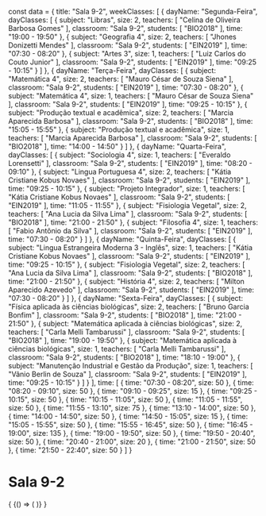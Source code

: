 const data = {
  title: "Sala 9-2",
  weekClasses: [
    {
      dayName: "Segunda-Feira",
      dayClasses: [
        {
          subject: "Libras",
          size: 2,
          teachers: [
            "Celina de Oliveira Barbosa Gomes"
          ],
          classroom: "Sala 9-2",
          students: [
            "BIO2018"
          ],
          time: "19:00 - 19:50"
        },
        {
          subject: "Geografia 4",
          size: 2,
          teachers: [
            "Jhones Donizetti Mendes"
          ],
          classroom: "Sala 9-2",
          students: [
            "EIN2019"
          ],
          time: "07:30 - 08:20"
        },
        {
          subject: "Artes 3",
          size: 1,
          teachers: [
            "Luiz Carlos do Couto Junior"
          ],
          classroom: "Sala 9-2",
          students: [
            "EIN2019"
          ],
          time: "09:25 - 10:15"
        }
      ]
    },
    {
      dayName: "Terça-Feira",
      dayClasses: [
        {
          subject: "Matemática 4",
          size: 2,
          teachers: [
            "Mauro César de Souza Siena"
          ],
          classroom: "Sala 9-2",
          students: [
            "EIN2019"
          ],
          time: "07:30 - 08:20"
        },
        {
          subject: "Matemática 4",
          size: 1,
          teachers: [
            "Mauro César de Souza Siena"
          ],
          classroom: "Sala 9-2",
          students: [
            "EIN2019"
          ],
          time: "09:25 - 10:15"
        },
        {
          subject: "Produção textual e acadêmica",
          size: 2,
          teachers: [
            "Marcia Aparecida Barbosa"
          ],
          classroom: "Sala 9-2",
          students: [
            "BIO2018"
          ],
          time: "15:05 - 15:55"
        },
        {
          subject: "Produção textual e acadêmica",
          size: 1,
          teachers: [
            "Marcia Aparecida Barbosa"
          ],
          classroom: "Sala 9-2",
          students: [
            "BIO2018"
          ],
          time: "14:00 - 14:50"
        }
      ]
    },
    {
      dayName: "Quarta-Feira",
      dayClasses: [
        {
          subject: "Sociologia 4",
          size: 1,
          teachers: [
            "Everaldo Lorensetti"
          ],
          classroom: "Sala 9-2",
          students: [
            "EIN2019"
          ],
          time: "08:20 - 09:10"
        },
        {
          subject: "Lingua Portuguesa 4",
          size: 2,
          teachers: [
            "Kátia Cristiane Kobus Novaes"
          ],
          classroom: "Sala 9-2",
          students: [
            "EIN2019"
          ],
          time: "09:25 - 10:15"
        },
        {
          subject: "Projeto Integrador",
          size: 1,
          teachers: [
            "Kátia Cristiane Kobus Novaes"
          ],
          classroom: "Sala 9-2",
          students: [
            "EIN2019"
          ],
          time: "11:05 - 11:55"
        },
        {
          subject: "Fisiologia Vegetal",
          size: 2,
          teachers: [
            "Ana Lucia da Silva Lima"
          ],
          classroom: "Sala 9-2",
          students: [
            "BIO2018"
          ],
          time: "21:00 - 21:50"
        },
        {
          subject: "Filosofia 4",
          size: 1,
          teachers: [
            "Fabio Antônio da Silva"
          ],
          classroom: "Sala 9-2",
          students: [
            "EIN2019"
          ],
          time: "07:30 - 08:20"
        }
      ]
    },
    {
      dayName: "Quinta-Feira",
      dayClasses: [
        {
          subject: "Lingua Estrangeira Moderna 3 - Inglês",
          size: 1,
          teachers: [
            "Kátia Cristiane Kobus Novaes"
          ],
          classroom: "Sala 9-2",
          students: [
            "EIN2019"
          ],
          time: "09:25 - 10:15"
        },
        {
          subject: "Fisiologia Vegetal",
          size: 2,
          teachers: [
            "Ana Lucia da Silva Lima"
          ],
          classroom: "Sala 9-2",
          students: [
            "BIO2018"
          ],
          time: "21:00 - 21:50"
        },
        {
          subject: "História 4",
          size: 2,
          teachers: [
            "Milton Aparecido Azevedo"
          ],
          classroom: "Sala 9-2",
          students: [
            "EIN2019"
          ],
          time: "07:30 - 08:20"
        }
      ]
    },
    {
      dayName: "Sexta-Feira",
      dayClasses: [
        {
          subject: "Física aplicada às ciências biológicas",
          size: 2,
          teachers: [
            "Bruno Garcia Bonfim"
          ],
          classroom: "Sala 9-2",
          students: [
            "BIO2018"
          ],
          time: "21:00 - 21:50"
        },
        {
          subject: "Matemática aplicada à ciências biológicas",
          size: 2,
          teachers: [
            "Carla Melli Tambarussi"
          ],
          classroom: "Sala 9-2",
          students: [
            "BIO2018"
          ],
          time: "19:00 - 19:50"
        },
        {
          subject: "Matemática aplicada à ciências biológicas",
          size: 1,
          teachers: [
            "Carla Melli Tambarussi"
          ],
          classroom: "Sala 9-2",
          students: [
            "BIO2018"
          ],
          time: "18:10 - 19:00"
        },
        {
          subject: "Manutenção Industrial e Gestão da Produção",
          size: 1,
          teachers: [
            "Vânio Berlin de Souza"
          ],
          classroom: "Sala 9-2",
          students: [
            "EIN2019"
          ],
          time: "09:25 - 10:15"
        }
      ]
    }
  ],
  time: [
    {
      time: "07:30 - 08:20",
      size: 50
    },
    {
      time: "08:20 - 09:10",
      size: 50
    },
    {
      time: "09:10 - 09:25",
      size: 15
    },
    {
      time: "09:25 - 10:15",
      size: 50
    },
    {
      time: "10:15 - 11:05",
      size: 50
    },
    {
      time: "11:05 - 11:55",
      size: 50
    },
    {
      time: "11:55 - 13:10",
      size: 75
    },
    {
      time: "13:10 - 14:00",
      size: 50
    },
    {
      time: "14:00 - 14:50",
      size: 50
    },
    {
      time: "14:50 - 15:05",
      size: 15
    },
    {
      time: "15:05 - 15:55",
      size: 50
    },
    {
      time: "15:55 - 16:45",
      size: 50
    },
    {
      time: "16:45 - 19:00",
      size: 135
    },
    {
      time: "19:00 - 19:50",
      size: 50
    },
    {
      time: "19:50 - 20:40",
      size: 50
    },
    {
      time: "20:40 - 21:00",
      size: 20
    },
    {
      time: "21:00 - 21:50",
      size: 50
    },
    {
      time: "21:50 - 22:40",
      size: 50
    }
  ]
}

# Sala 9-2

<div>
  {
    <BrowserOnly>
      {() => (
        <Grid
          title={data.title}
          weekClasses={data.weekClasses}
          time={data.time}
        />
      )}
    </BrowserOnly>
  }
</div>
